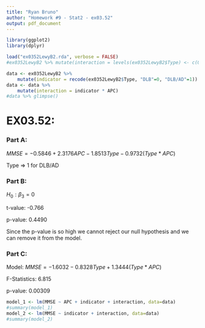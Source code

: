 ```yaml
---
title: "Ryan Bruno"
author: "Homework #9 - Stat2 - ex03.52"
output: pdf_document
---
```


```r
library(ggplot2)
library(dplyr)

load("ex0352LewyB2.rda", verbose = FALSE)
#ex0352LewyB2 %>% mutate(interaction = levels(ex0352LewyB2$Type) <- c(0, 1))

data <- ex0352LewyB2 %>%
    mutate(indicator = recode(ex0352LewyB2$Type, "DLB"=0, "DLB/AD"=1))
data <- data %>%
    mutate(interaction = indicator * APC)
#data %>% glimpse()
```

# EX03.52:

### Part A:

$MMSE = -0.5846 + 2.3176 APC - 1.8513 Type - 0.9732 (Type * APC)$

Type => 1 for DLB/AD

### Part B:

$H_{0}: \beta_{3} = 0$

t-value: -0.766

p-value: 0.4490

Since the p-value is so high we cannot reject our null hypothesis and we can remove it from the model.

### Part C:

Model: $MMSE = -1.6032 - 0.8328 Type + 1.3444 (Type * APC)$

F-Statistics: 6.815

p-value: 0.00309


```r
model_1 <- lm(MMSE ~ APC + indicator + interaction, data=data)
#summary(model_1)
model_2 <- lm(MMSE ~ indicator + interaction, data=data)
#summary(model_2)
```
